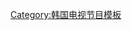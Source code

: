 {{Navbox
| name = 4种秀
| title = [[Mnet]] - [[4种秀]]
| state = {{{state|autocollapse}}}
| listclass = hlist
| titlestyle = background:#FFEC02;
| groupstyle = background:#FFF79B;

| group1 = 第一季
| list1 = {{Navbox subgroup
| groupstyle = width:8em;
| group1 = 1-10集
| list1 = 
* [[朴載範]]
* [[AOMG]]
* [[金南俊|Rap Monster]]
* [[朴芝妍]]
* [[朴炯植]]
* [[鄭基高]]
* [[N (韓國歌手)|N]]
* [[李昶旻]]
* [[林在範|JB]]
* [[高潤荷|Younha]]

| group2 = 11-18集
| list2 = 
* [[鄭俊英]]
* [[草娥]]
* [[金聖圭]]
* [[朴明洙]]
* {{link-ko|Swings|스윙스}}
* [[泰民]]
* [[Zico (歌手)|Zico]]
}}

| group2 = 第二季
| list2 = {{Navbox subgroup
| groupstyle = width:8em;
| group1 = 1-10集
| list1 = 
* [[鐘鉉]]
* [[Dok2]]
* [[安丹尼爾|Niel]]
* [[張水院]]
* [[Hoya]]
* [[Zion.T]] & [[Crush (歌手)|Crush]]
* [[劉逸雲|Amber]]
* {{link-ko|Beenzino|빈지노}}
* [[孙佳人]]

| group2 = 11-22集
| list2 = 
* [[Tiger JK]]
* [[方珉雅]]
* [[李玟暎|Min]]
* [[San E]]
* [[希澈]]
* [[咸𤨒晶]]
* [[K.Will]]
* [[智珉]]
* [[全烋星]]
* [[燦多]]
* [[朴奎利]]
* {{link-ko|徐仁英|서인영}}
}}
}}
<noinclude>
{{collapsible option}}
[[Category:韩国电视节目模板]]
</noinclude>